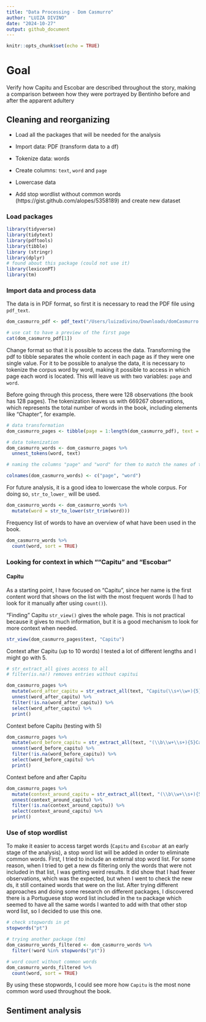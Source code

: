 ```yaml
---
title: "Data Processing - Dom Casmurro"
author: "LUIZA DIVINO"
date: "2024-10-27"
output: github_document
---
```


```r
knitr::opts_chunk$set(echo = TRUE)
```

# Goal
Verify how Capitu and Escobar are described throughout the story, making a comparison between how they were portrayed by Bentinho before and after the apparent adultery

## Cleaning and reorganizing

- Load all the packages that will be needed for the analysis

- Import data: PDF (transform data to a df)

- Tokenize data: words

- Create columns: `text`, `word` and `page`

- Lowercase data

- Add stop wordlist without common words (https://gist.github.com/alopes/5358189) and create new dataset


### Load packages
```r
library(tidyverse)
library(tidytext)
library(pdftools)
library(tibble)
library (stringr)
library(dplyr)
# found about this package (could not use it)
library(lexiconPT)
library(tm)
```

### Import data and process data

The data is in PDF format, so first it is necessary to read the PDF file using `pdf_text`.
```r
dom_casmurro_pdf <- pdf_text("/Users/luizadivino/Downloads/domCasmurro.pdf")

# use cat to have a preview of the first page
cat(dom_casmurro_pdf[1])
```

Change format so that it is possible to access the data. Transforming the pdf to tibble separates the whole content in each page as if they were one single value. For it to be possible to analyse the data, it is necessary to tokenize the corpus word by word, making it possible to access in which page each word is located. This will leave us with two variables: `page` and `word`.

Before going through this process, there were 128 observations (the book has 128 pages). The tokenization leaves us with 669267 observations, which represents the total number of words in the book, including elements like "Chapter", for example. 
```r
# data transformation
dom_casmurro_pages <- tibble(page = 1:length(dom_casmurro_pdf), text = dom_casmurro_pdf)

# data tokenization
dom_casmurro_words <- dom_casmurro_pages %>%
  unnest_tokens(word, text)

# naming the columns "page" and "word" for them to match the names of the columns on the stop wordlist

colnames(dom_casmurro_words) <- c("page", "word")
```

For future analysis, it is a good idea to lowercase the whole corpus. For doing so, `str_to_lower_` will be used.
```r
dom_casmurro_words <- dom_casmurro_words %>%
  mutate(word = str_to_lower(str_trim(word)))
```

Frequency list of words to have an overview of what have been used in the book.
```r
dom_casmurro_words %>% 
  count(word, sort = TRUE)
```

### Looking for context in which ""Capitu" and "Escobar" 

#### Capitu
As a starting point, I have focused on "Capitu", since her name is the first content word that shows on the list with the most frequent words (I had to look for it manually after using `count()`).


"Finding" Capitu
`str_view()` gives the whole page. This is not practical because it gives to much information, but it is a good mechanism to look for more context when needed.
```r
str_view(dom_casmurro_pages$text, "Capitu")
```

Context after Capitu (up to 10 words)
I tested a lot of different lengths and I might go with 5.
```r
# str_extract_all gives access to all
# filter(is.na!) removes entries without capitui

dom_casmurro_pages %>%
  mutate(word_after_capitu = str_extract_all(text, "Capitu(\\s+\\w+){5}")) %>%
  unnest(word_after_capitu) %>% 
  filter(!is.na(word_after_capitu)) %>%
  select(word_after_capitu) %>%
  print()

```

Context before Capitu (testing with 5)
```r
dom_casmurro_pages %>%
  mutate(word_before_capitu = str_extract_all(text, "(\\b\\w+\\s+){5}Capitu")) %>%
  unnest(word_before_capitu) %>% 
  filter(!is.na(word_before_capitu)) %>%
  select(word_before_capitu) %>%
  print()
```


Context before and after Capitu
```r
dom_casmurro_pages %>%
  mutate(context_around_capitu = str_extract_all(text, "(\\b\\w+\\s+){5}Capitu(\\s+\\w+){5}")) %>%
  unnest(context_around_capitu) %>% 
  filter(!is.na(context_around_capitu)) %>%
  select(context_around_capitu) %>%
  print()
```

### Use of stop wordlist

To make it easier to access target words (`Capitu` and `Escobar` at an early stage of the analysis), a stop word list will be added in order to eliminate common words. 
First, I tried to include an external stop word list. For some reason, when I tried to get a new ds filtering only the words that were not included in that list, I was getting weird results. It did show that I had fewer observations, which was the expected, but when I went to check the new ds, it still contained words that were on the list. 
After trying different approaches and doing some research on different packages, I discovered there is a Portuguese stop word list included in the `tm` package which seemed to have all the same words I wanted to add with that other stop word list, so I decided to use this one.

```r
# check stopwords in pt
stopwords("pt")

# trying another package (tm)
dom_casmurro_words_filtered <- dom_casmurro_words %>%
  filter(!word %in% stopwords("pt"))

# word count without common words
dom_casmurro_words_filtered %>% 
  count(word, sort = TRUE)
```

By using these stopwords, I could see more how `Capitu` is the most none common word used throughout the book.



## Sentiment analysis






